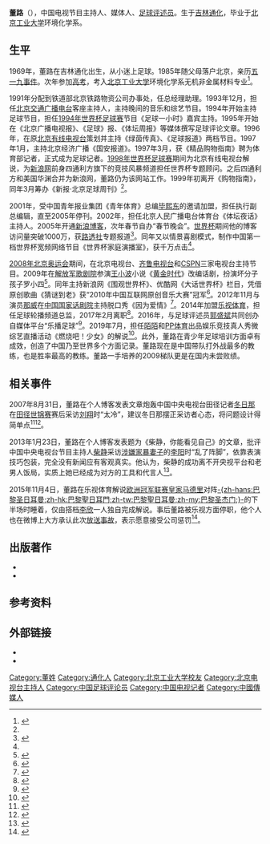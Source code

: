 {{藝人
|姓名     = 董路
|類型     = 节目主持
|圖片     = 
|圖片尺寸 = 
|圖片簡介 = 
|本名     = 
|英文名   = 
|暱稱     =
|其他藝名 = 
|國籍     = {{PRC}}
|民族     = [[汉族|汉族]]
|籍貫     = [[辽宁|辽宁]][[盖州|盖州]]
|出生日期 = {{birth date and age|1969|8|5}}
|出生地點 = {{CHN}}[[吉林省|吉林省]][[通化市|通化市]]
|逝世日期 = 
|逝世地點 = 
|職業     = [[主持人|主持人]]
|語言     = [[汉语|汉语]]
|教育程度 = [[北京工业大学|北京工业大学]]环境化学系
|宗教信仰 =
|配偶     = 
|兒女     = 
|父母     = 
|代表作   = 
|活躍年代 = 1993年至今
|經紀公司 = 乐播足球
|網站     = 
}}

'''董路'''（{{bd|1969年|8月5日}}），中国电视节目主持人、媒体人、[[体育评述员|足球评述员]]。生于[[吉林|吉林]][[通化|通化]]，毕业于[[北京工业大学|北京工业大学]]环境化学系。

== 生平 ==
1969年，董路在吉林通化出生，从小迷上足球。1985年随父母落户北京，亲历[[五一九事件|五一九事件]]。次年参加[[普通高等学校招生全国统一考试|高考]]，考入[[北京工业大学|北京工业大学]]环境化学系无机非金属材料专业<ref name="bio">{{cite book |editor=薛文婷 |title=体媒人物：新中国体育新闻传播口述史（下） |date=2015-06-01 |publisher=清华大学出版社 |location=北京 |isbn=978-7-3023-9210-1}}</ref>。

1991年分配到铁道部北京铁路物资公司办事处，任总经理助理。1993年12月，担任[[北京交通广播电台|北京交通广播电台]]客座主持人，主持晚间的音乐和综艺节目。1994年开始主持足球节目，担任[[1994年世界杯足球赛|1994年世界杯足球赛]]节目《足球一小时》嘉宾主持。1995年开始在《北京广播电视报》、《足球》报、《体坛周报》等媒体撰写足球评论文章。1996年，在原[[北京电视台|北京有线电视台]]策划并主持《绿茵传真》、《足球报道》两档节目。1997年1月，主持北京经济广播《国安报道》。1997年3月，获《精品购物指南》聘为体育部记者，正式成为足球记者。[[1998年世界杯足球赛|1998年世界杯足球赛]]期间为北京有线电视台解说，为[[新浪网|新浪网]]前身四通利方旗下的竞技风暴频道担任世界杯专题顾问。之后四通利方和美国华渊合并为新浪网，董路仍为该网站工作。1999年初离开《购物指南》，同年3月筹办《新报·北京足球周刊》<ref name="bio"/>。

2001年，受中国青年报业集团《青年体育》总编[[毕熙东|毕熙东]]的邀请加盟，担任执行副总编辑，直至2005年停刊。2002年，担任北京人民广播电台体育台《体坛夜话》主持人。2005年开通[[新浪博客|新浪博客]]，次年春节自办“春节晚会”。[[2006年世界杯足球赛|世界杯]]期间他的博客访问量突破1000万，获[[路透社|路透社]]专题报道<ref>{{cite web |title=路透财经关注董路博客点击破千万 世界杯中国掀热潮 |url=http://2006.sina.com.cn/others/2006-06-16/180842687.shtml |website=新浪·竞技风暴 |accessdate=2020-11-25 |date=2006-06-16 |archive-date=2011-01-09 |archive-url=https://web.archive.org/web/20110109074415/http://2006.sina.com.cn/others/2006-06-16/180842687.shtml |dead-url=no }}</ref>。同年又以情景喜剧模式，制作中国第一档世界杯宽频网络节目《世界杯家庭演播室》，获千万点击<ref name="bio"/>。

[[2008年北京奥运会|2008年北京奥运会]]期间，在北京电视台、[[齐鲁电视台|齐鲁电视台]]和[[CSPN|CSPN]]三家电视台主持节目。2009年在[[解放军歌剧院|解放军歌剧院]]参演[[王小波|王小波]]小说《[[黃金時代_(小說)|黄金时代]]》改编话剧，扮演坏分子孩子罗小四<ref>{{cite web |title=王小波《黄金时代》上舞台 云集史可董路等演员 |url=http://ent.sina.com.cn/j/2009-03-19/00002427039.shtml |website=新浪网 |accessdate=2020-11-25 |date=2009-03-19}}</ref>。同年主持新浪网《围观世界杯》、优酷网《大话世界杯》栏目，凭借原创歌曲《猜谜到老》获“2010年中国互联网原创音乐大赛”冠军<ref>{{cite web |title=董路联手女儿献唱 演绎歌曲《猜谜到老》 |url=http://music.yule.sohu.com/20100920/n275136877.shtml |website=搜狐 |accessdate=2020-11-25 |date=2010-09-20}}</ref>。2012年11月与演员[[那威|那威]]在[[中国国家话剧院|中国国家话剧院]]主持脱口秀《因为爱情》<ref>{{cite web |title=董路那威携手上演音乐脱口秀《因为爱情》 |url=https://ent.163.com/12/1109/09/8FS2A6O900031H0O.html |website=网易 |accessdate=2020-11-25 |date=2012-11-09}}</ref>。2014年加盟[[乐视体育|乐视体育]]，担任足球轮播频道总监，2017年2月离职<ref>{{cite web |title=董路微博宣布离开乐视 |url=https://www.bianews.com/news/details?id=3118 |website=鞭牛士 |accessdate=2020-11-25 |date=2017-03-01 |archive-date=2020-11-25 |archive-url=https://web.archive.org/web/20201125172013/https://www.bianews.com/news/details?id=3118 |dead-url=no }}</ref>。2016年，与足球评述员[[郭盛斌|郭盛斌]]共同创办自媒体平台“乐播足球”<ref>{{cite web |title=乐播足球获近千万Pre-A轮融资，解说员董路的内容创业路 |url=https://tech.qq.com/a/20180423/038642.htm |website=腾讯科技 |accessdate=2020-11-25 |date=2018-04-23 |archive-date=2020-11-25 |archive-url=https://web.archive.org/web/20201125171959/https://tech.qq.com/a/20180423/038642.htm |dead-url=no }}</ref>。2019年7月，担任[[陌陌|陌陌]]和[[PP体育|PP体育]]出品娱乐竞技真人秀微综艺直播活动《燃烧吧！少女》的解说<ref>{{cite web |title=张继科担任《燃烧吧！少女》召集人 超强阵容打造运动盛典 |url=http://ent.people.com.cn/n1/2019/0806/c1012-31278665.html |website=人民网 |accessdate=2020-11-25 |date=2019-08-06 |archive-date=2019-08-06 |archive-url=https://web.archive.org/web/20190806050601/http://ent.people.com.cn/n1/2019/0806/c1012-31278665.html |dead-url=no }}</ref>。此外，董路在青少年足球培训方面卓有成效，创造了中国乃至世界多个方面记录。董路现在是中国带队打外战最多的教练，也是胜率最高的教练。董路一手培养的2009梯队更是在国内未尝败绩。

== 相关事件 ==
2007年8月31日，董路在个人博客发表文章炮轰中国中央电视台田径记者[[冬日那|冬日那]]在[[2007年世界田径锦标赛|田径世锦赛]]赛后采访[[刘翔|刘翔]]时“太冷”，建议冬日那摆正采访者心态，将问题设计得简单点<ref>{{cite web |title=网友炮轰刘翔夺冠后扔国旗 要求央视女记者下课 |url=http://news.hsw.cn/2007-09/04/content_6536100.htm |website=华商网 |accessdate=2020-11-25 |date=2007-09-04 |archive-date=2020-11-25 |archive-url=https://web.archive.org/web/20201125172000/http://news.hsw.cn/2007-09/04/content_6536100.htm |dead-url=no }}</ref><ref>{{cite web |title=足球评论员董路博文质疑央视记者冬日那 |url=https://sports.163.com/07/0904/18/3NIJSF7200051KMG_all.html |website=网易 |accessdate=2020-11-25 |date=2007-09-01 |archive-date=2020-11-25 |archive-url=https://web.archive.org/web/20201125172006/https://sports.163.com/07/0904/18/3NIJSF7200051KMG_all.html |dead-url=no }}</ref>。

2013年1月23日，董路在个人博客发表题为《柴静，你能看见自己》的文章，批评中国中央电视台节目主持人[[柴静|柴静]]采访[[李阳#家暴事件|涉嫌家暴妻子]]的[[李阳|李阳]]时“乱了阵脚”，依靠表演技巧包装，完全没有新闻应有客观真实。他认为，柴静的成功离不开央视平台和老男人饭局，实质上她已经成为对方的工具和代言人<ref>{{cite web |title=董路加入"砍柴"帮 公开批柴静:成名靠央视 |url=http://culture.people.com.cn/n/2013/0125/c22219-20320058.html |website=人民网 |accessdate=2020-11-25 |date=2013-01-25 |archive-date=2013-06-16 |archive-url=https://web.archive.org/web/20130616082712/http://culture.people.com.cn/n/2013/0125/c22219-20320058.html |dead-url=no }}</ref>。

2015年11月4日，董路在乐视体育解说[[2015–16年欧洲冠军联赛|欧洲冠军联赛]][[皇家马德里|皇家马德里]]对阵[[巴黎圣日耳曼|-{zh-hans:巴黎圣日耳曼;zh-hk:巴黎聖日耳門;zh-tw:巴黎聖日耳曼;zh-my:巴黎圣杰门;}-]]的下半场时睡着，仅由搭档[[李欣_(足球解说员)|李欣]]一人独自完成解说。事后董路被乐视方面停职，他个人也在微博上大方承认此次[[放送事故|放送事故]]，表示愿意接受公司惩罚<ref>{{cite web |author1=蒲垚磊 |title=董路直播“打呼噜”被乐视停职，已创业“卖猪蹄”但仍爱足球 |url=https://www.thepaper.cn/newsDetail_forward_1392966 |website=澎湃新闻 |accessdate=2020-11-25 |date=2015-11-05 |archive-date=2017-07-14 |archive-url=https://web.archive.org/web/20170714033719/http://www.thepaper.cn/newsDetail_forward_1392966 |dead-url=no }}</ref>。

== 出版著作 ==
*{{cite book |author=董路 |title=绿茵场边的眼睛：我做国安足球报道 |date=1996 |publisher=[[红旗出版社|红旗出版社]] |location=北京 |isbn=978-7-8006-8986-4}}
*{{cite book |author=董路 |date=2000-12 |title=临门一吻（上、下册） |publisher=[[华艺出版社|华艺出版社]] |location=北京 |isbn=978-7-8014-2203-3}}

== 参考资料 ==
{{reflist}}

== 外部链接 ==
*{{weibo|donglu}}
*{{新浪博客|donglu}}

[[Category:董姓|Category:董姓]]
[[Category:通化人|Category:通化人]]
[[Category:北京工业大学校友|Category:北京工业大学校友]]
[[Category:北京电视台主持人|Category:北京电视台主持人]]
[[Category:中国足球评论员|Category:中国足球评论员]]
[[Category:中国电视记者|Category:中国电视记者]]
[[Category:中國傳媒人|Category:中國傳媒人]]